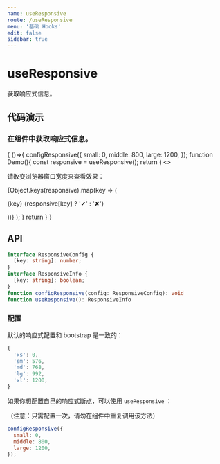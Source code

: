 ```yaml
---
name: useResponsive
route: /useResponsive
menu: '基础 Hooks'
edit: false
sidebar: true
---
```



# useResponsive

获取响应式信息。

## 代码演示

### 在组件中获取响应式信息。

<Playground>
{
  ()=>{
    configResponsive({
      small: 0,
      middle: 800,
      large: 1200,
    });
    function Demo(){
      const responsive = useResponsive();
      return (
        <>
          <p>请改变浏览器窗口宽度来查看效果：</p>
          {Object.keys(responsive).map(key => (
            <p key={key}>
              {key} {responsive[key] ? '✔' : '✘'}
            </p>
          ))}
        </>
      );
    }
    return <Demo />
  }
}
</Playground>

## API

```typescript
interface ResponsiveConfig {
  [key: string]: number;
}
interface ResponsiveInfo {
  [key: string]: boolean;
}
function configResponsive(config: ResponsiveConfig): void
function useResponsive(): ResponsiveInfo
```

### 配置

默认的响应式配置和 bootstrap 是一致的：

```javascript
{
  'xs': 0,
  'sm': 576,
  'md': 768,
  'lg': 992,
  'xl': 1200,
}
```

如果你想配置自己的响应式断点，可以使用 `useResponsive` ：

（注意：只需配置一次，请勿在组件中重复调用该方法）

```javascript
configResponsive({
  small: 0,
  middle: 800,
  large: 1200,
});
```
